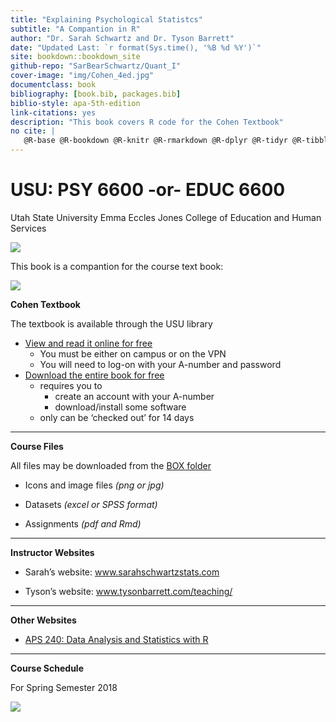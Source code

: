 ```yaml
--- 
title: "Explaining Psychological Statistcs"
subtitle: "A Compantion in R"
author: "Dr. Sarah Schwartz and Dr. Tyson Barrett"
date: "Updated Last: `r format(Sys.time(), '%B %d %Y')`"
site: bookdown::bookdown_site
github-repo: "SarBearSchwartz/Quant_I"
cover-image: "img/Cohen_4ed.jpg"
documentclass: book
bibliography: [book.bib, packages.bib]
biblio-style: apa-5th-edition
link-citations: yes
description: "This book covers R code for the Cohen Textbook"
no cite: |
   @R-base @R-bookdown @R-knitr @R-rmarkdown @R-dplyr @R-tidyr @R-tibble @R-ggplot2 @R-readxl @R-haven @R-psych @R-furniture @R-car
---
```



# USU: PSY 6600 -or- EDUC 6600 {-}

Utah State University
Emma Eccles Jones College of Education and Human Services

![](img/headers/RDA1_logo.png)



This book is a compantion for the course text book:

![](img/Cohen_4ed.jpg)

**Cohen Textbook**

The textbook is available through the USU library

* [View and read it online for free](http://site.ebrary.com/lib/usulibraries/reader.action?docID=10809658)  
    + You must be either on campus or on the VPN
    + You will need to log-on with your A-number and password

* [Download the entire book for free](https://ebookcentral-proquest-com.dist.lib.usu.edu/lib/USU/detail.action?docID=1563061)
    + requires you to 
        - create an account with your A-number
        - download/install some software
    + only can be 'checked out' for 14 days

----------------------------

**Course Files**   
   
All files may be downloaded from the [BOX folder](https://usu.app.box.com/s/nsnga773p9o823shxr243z39brmlc35y)  
   
* Icons and image files *(png or jpg)*
   
* Datasets *(excel or SPSS format)*
   
* Assignments *(pdf and Rmd)*

   
----------------------------

**Instructor Websites**

* Sarah's website: [www.sarahschwartzstats.com](http://www.sarahschwartzstats.com/)

* Tyson's website: [www.tysonbarrett.com/teaching/](http://tysonbarrett.com/teaching/)

----------------------------

**Other Websites**


* [APS 240: Data Analysis and Statistics with R](https://dzchilds.github.io/stats-for-bio/)


----------------------------
**Course Schedule**

For Spring Semester 2018

![](img/Sched_1-16-18.PNG)


